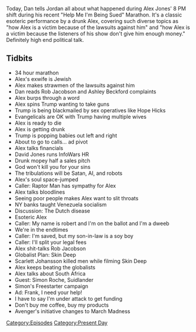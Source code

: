 {{DEFAULTSORT:
    #_EPISODE_0133:Operation Paul Revere
}}{{Episode
    | title           = Operation Paul Revere
    | caption         = Listen to this episode on [https://knowledgefight.libsyn.com/knowledge-fight-operation-paul-revere Libsyn] [https://open.spotify.com/episode/3i27eLcZ9egfXWfEtDC5Tm Spotify]
    | episodeNumber   = 133
    | length          = 02:29:57
    | airDate         = March 5, 2018
    | episodeType     = [[:Category:Present Day|Present Day]]
    | appearance      = [[Rob Jacobson]], [[Ashley Beckford]], [[Hope Hicks]]
    | oocDrop         = I'm exhausted because I feel so good
    | previousEpisode = [[132: Minisode]]
    | nextEpisode     = [[134: Post-Tribulation Rapture?]]
}}

{{Stub}}

Today, Dan tells Jordan all about what happened during Alex Jones' 8 PM shift during his recent "Help Me I'm Being Sued" Marathon. It's a classic esoteric performance by a drunk Alex, covering such diverse topics as "how Alex is a victim because of the lawsuits against him" and "how Alex is a victim because the listeners of his show don't give him enough money." Definitely high end political talk.

==Tidbits==

*34 hour marathon
*Alex's exwife is Jewish
*Alex makes strawmen of the lawsuits against him
*Dan reads Rob Jacobson and Ashley Beckford complaints
*Alex burps through a word
*Alex spins Trump wanting to take guns
*Trump is being blackmailed by sex operatives like Hope Hicks
*Evangelicals are OK with Trump having multiple wives
*Alex is ready to die
*Alex is getting drunk
*Trump is popping babies out left and right
*About to go to calls... ad pivot
*Alex talks financials
*David Jones runs InfoWars HR
*Drunk mopey half a sales pitch
*God won't kill you for your sins
*The tribulations will be Satan, AI, and robots
*Alex's soul space-jumped
*Caller: Raptor Man has sympathy for Alex
*Alex talks bloodlines
*Seeing poor people makes Alex want to slit throats
*NY banks taught Venezuela socialism
*Discussion: The Dutch disease
*Esoteric Alex
*Caller: My name is robert and I'm on the ballot and I'm a dweeb
*We're in the endtimes
*Caller: I'm saved, but my son-in-law is a soy boy
*Caller: I'll split your legal fees
*Alex shit-talks Rob Jacobson
*Globalist Plan: Skin Deep
*Scarlett Johansson killed men while filming Skin Deep
*Alex keeps beating the globalists
*Alex talks about South Africa
*Guest: Simon Roche, Suidlander
*Simon's Freestarter campaign
*Ad: Frank, I need your help!
*I have to say I'm under attack to get funding
*Don't buy me coffee, buy my products
*Avenger's initiative changes to March Madness

[[Category:Episodes]]
[[Category:Present Day]]
